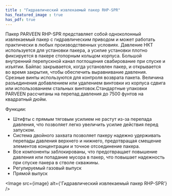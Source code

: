 ```yaml
---
title : "Гидравлический извлекаемый пакер RHP-SPR"
has_featured_image : true
has_pdf: true
---
```


Пакер PARVEEN RHP-SPR представляет собой одноколонный извлекаемый пакер с гидравлическим приводом и может работать практически в любых производственных условиях. Давление НКТ используется для установки пакера, а усилие установки плотно фиксируется в пакере стопорным кольцом корпуса. Большой внутренний перепускной канал поглощения свабирование при спуске и изъятии. Байпас закрывается, когда установлен пакер, и открывается во время закрытия, чтобы обеспечить выравнивание давления. Срезные винты используются для контроля возврата пакета. Величина разъединения добавлением или удалением винтовки из корпуса сдвига или использованием стальных винтовок.Стандартные упаковки PARVEEN рассчитаны на перепад давления до 7500 фунтов на квадратный дюйм.

Функции:

* Штифты с прямым тяговым усилием не растут из-за перепада давления, что позволяет легко увеличить усилие действия перед запуском.
* Система двойного захвата позволяет пакеру надежно удерживать перепады давления верхнего и нижнего, предотвращая смещение элементов концентрации и точное отсоединение пакера.
* Все компоненты заблокированы, что предотвращает повышение давления или попадание мусора в пакер, что повышает надежность при спуске пакера в стволе скважины.
* Регулируемый газовый выпуск
* Прямой выпуск


<Image src={image} alt={'Гидравлический извлекаемый пакер RHP-SPR'} />